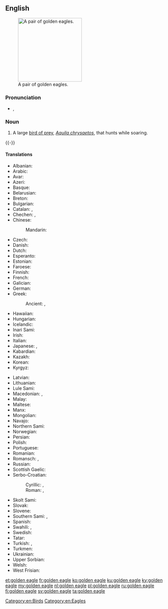 ==English==
{{wikipedia}}
[[Image:Golden_eagle.jpg|thumb|right|200px|A pair of golden eagles.]]

===Pronunciation===
* {{enPR|gōld'ən ē'gl}}, {{IPA|/ˈɡəʊldən ˈiːɡl/|lang=en}}

===Noun===
{{en-noun|head=[[golden]] [[eagle]]}}

# A large [[bird of prey]], ''[[Aquila chrysaetos]]'', that hunts while soaring.
{{-}}

====Translations====
{{trans-top|large bird of prey}}
* Albanian: {{t|sq|shqiponja e malit}}
* Arabic: {{t|ar|عقاب ذهبي|m|tr=ʿuqāb ḏahabiyy|sc=Arab}}
* Avar: {{t|av|хъвекцӏум|tr=qʷekcʼum|sc=Cyrl}}
* Azeri: {{t|az|berqut}}
* Basque: {{t|eu|arrano beltz}}
* Belarusian: {{t|be|беркут|m|tr=bérkut}}
* Breton: {{t|br|erer meur}}
* Bulgarian: {{t|bg|скален орел|m|tr=skálem orél|sc=Cyrl}}
* Catalan: {{t|ca|àguila daurada|f}}, {{t|ca|àguila reial|f}}
* Chechen: {{t|ce|цӏокъ-аьрзу|tr=cʼoq-ärzu|sc=Cyrl}}, {{t|ce|дарта}}
* Chinese:
*: Mandarin: {{t|cmn|金雕|tr=jīndiāo|sc=Hani}}
* Czech: {{t+|cs|orel skalní|m}}
* Danish: {{t|da|kongeørn}}
* Dutch: {{t+|nl|steenarend|m}}
* Esperanto: {{t|eo|reĝa aglo}}
* Estonian: {{t|et|kaljukotkas}}
* Faroese: {{t|fo|kongaørn}}
* Finnish: {{t+|fi|maakotka}}
* French: {{t+|fr|aigle royal|m}}
* Galician: {{t|gl|aguia real|f}}
* German: {{t+|de|Steinadler|m}}
* Greek: {{t|el|χρυσαετός|m|tr=chrisaetós|sc=Grek}}
*: Ancient: {{t|grc|χρυσάετος|m|tr=khrysáetos|sc=polytonic}}, {{t|grc|χρυσαίετος|m|tr=khrysaíetos|sc=polytonic}}
* Hawaiian: {{t|haw|'aeko kula}}
* Hungarian: {{t|hu|szirti sas}}
* Icelandic: {{t|is|gullörn|m}}
* Inari Sami: {{t|smn|kuáskim}}
* Irish: {{t|ga|iolar fíréan|m}}
* Italian: {{t|it|aquila reale|f}}
* Japanese: {{t|ja|イヌワシ|tr=inuwashi|sc=Jpan}}, {{t|ja|犬鷲|tr=いぬわし, inuwashi|sc=Jpan}}
* Kabardian: {{t|kbd|бгъэ|tr=bʁɑ|sc=Cyrl}}
* Kazakh: {{t|kk|бүркіт|tr=bürkit|sc=Cyrl}}
* Korean: {{t+|ko|검독수리|sc=Hang}}
* Kyrgyz: {{t+|ky|бүркүт|tr=bürküt|sc=Cyrl}}
{{trans-mid}}
* Latvian: {{t|lv|klinšu ērglis|m}}
* Lithuanian: {{t|lt|kilnusis erelis|m}}
* Lule Sami: {{t|smj|goasskem}}
* Macedonian: {{t|mk|сури орел|m|tr=súri órel|sc=Cyrl}}, {{t|mk|златен орел|m|tr=zláten órel|sc=Cyrl}}
* Malay: {{t|ms|helang emas|m}}
* Maltese: {{t|mt|ajkla rjali}}
* Manx: {{t|gv|urley buigh|m}}
* Mongolian: {{t|mn|цармын бүргэд|tr=tsarmyn bürged|sc=Cyrl}}
* Navajo: {{t|nv|atsátsoh}}
* Northern Sami: {{t|se|goaskin}}
* Norwegian: {{t|no|kongeørn}}
* Persian: {{t|fa|عقاب طلایی|tr=oqâb-e talâyi}}
* Polish: {{t|pl|orzeł przedni|m}}
* Portuguese: {{t|pt|águia-real|f}}
* Romanian: {{t|ro|acvilă de munte|f}}
* Romansch: {{t|rm|evla dela pizza|f}}, {{t|rm|evla da la pizza|f}}
* Russian: {{t+|ru|беркут|m|tr=bérkut}}
* Scottish Gaelic: {{t|gd|iolair-bhuidhe|f}}
* Serbo-Croatian:
*: Cyrillic: {{t|sh|златаш|m}}, {{t|sh|црни орао|m}}
*: Roman: {{t|sh|zlataš|m}}, {{t|sh|crni orao|m}}
* Skolt Sami: {{t|sms|kuä´cǩǩem}}
* Slovak: {{t|sk|orol skalný|m}}
* Slovene: {{t|sl|orel skalni|m}}
* Southern Sami: {{t|sma|aarhtse}}, {{t|sma|sååjte}}
* Spanish: {{t|es|águila real|f}}
* Swahili: {{t|sw|tai-mfalme}}, {{t|sw|tai wa dhahabu}}
* Swedish: {{t+|sv|kungsörn|c}}
* Tatar: {{t+|tt|бөркет|tr=börket|sc=Cyrl}}
* Turkish: {{t+|tr|kaya kartalı}}, {{t|tr|altın kartal}}
* Turkmen: {{t+|tk|bürgüt}}
* Ukrainian: {{t+|uk|беркут|m|tr=berkút}}
* Upper Sorbian: {{t|hsb|planinski orel}}
* Welsh: {{t|cy|eryr euraid}}
* West Frisian: {{t|fy|keningsearn}}
{{trans-bottom}}

[[Category:en:Birds]]
[[Category:en:Eagles]]

[[et:golden eagle]]
[[fr:golden eagle]]
[[ko:golden eagle]]
[[ku:golden eagle]]
[[ky:golden eagle]]
[[my:golden eagle]]
[[nl:golden eagle]]
[[pl:golden eagle]]
[[ru:golden eagle]]
[[fi:golden eagle]]
[[sv:golden eagle]]
[[ta:golden eagle]]
